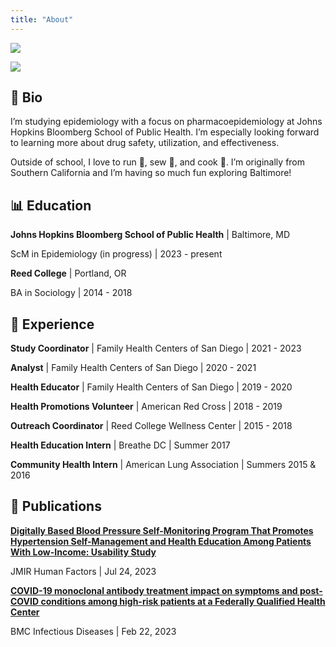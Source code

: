 ```yaml
---
title: "About"
---
```


::: {layout="[1,1]"}

![](alaska5.png)

![](alaska4.png)
:::

## 🍉 Bio

I'm studying epidemiology with a focus on pharmacoepidemiology at Johns Hopkins Bloomberg School of Public Health. I'm especially looking forward to learning more about drug safety, utilization, and effectiveness. 

Outside of school, I love to run 👟, sew 🧵, and cook 🥗. I'm originally from Southern California and I'm having so much fun exploring Baltimore!

## 📊 Education

**Johns Hopkins Bloomberg School of Public Health** \| Baltimore, MD

ScM in Epidemiology (in progress) \| 2023 - present

**Reed College** \| Portland, OR

BA in Sociology \| 2014 - 2018

## 🌳 Experience

**Study Coordinator** \| Family Health Centers of San Diego \| 2021 - 2023

**Analyst** \| Family Health Centers of San Diego \| 2020 - 2021

**Health Educator** \| Family Health Centers of San Diego \| 2019 - 2020

**Health Promotions Volunteer** \| American Red Cross \| 2018 - 2019

**Outreach Coordinator** \| Reed College Wellness Center \| 2015 - 2018

**Health Education Intern** \| Breathe DC \| Summer 2017

**Community Health Intern** \| American Lung Association \| Summers 2015 & 2016

## 📓 Publications

[**Digitally Based Blood Pressure Self-Monitoring Program That Promotes Hypertension Self-Management and Health Education Among Patients With Low-Income: Usability Study**](https://pubmed.ncbi.nlm.nih.gov/37486745/)

JMIR Human Factors \| Jul 24, 2023

[**COVID-19 monoclonal antibody treatment impact on symptoms and post-COVID conditions among high-risk patients at a Federally Qualified Health Center**](https://pubmed.ncbi.nlm.nih.gov/36814187/)

BMC Infectious Diseases \| Feb 22, 2023
